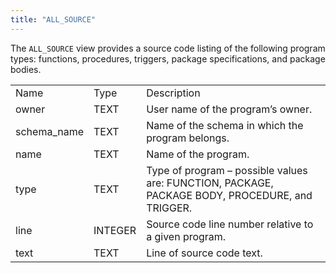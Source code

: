 ```yaml
---
title: "ALL_SOURCE"
---
```


<div id="all_source" class="registered_link"></div>


The `ALL_SOURCE` view provides a source code listing of the following program types: functions, procedures, triggers, package specifications, and package bodies.

|              |         |                                                                                                 |
|--------------|---------|-------------------------------------------------------------------------------------------------|
| Name         | Type    | Description                                                                                     |
| owner        | TEXT    | User name of the program’s owner.                                                               |
| schema\_name | TEXT    | Name of the schema in which the program belongs.                                                |
| name         | TEXT    | Name of the program.                                                                            |
| type         | TEXT    | Type of program – possible values are: FUNCTION, PACKAGE, PACKAGE BODY, PROCEDURE, and TRIGGER. |
| line         | INTEGER | Source code line number relative to a given program.                                            |
| text         | TEXT    | Line of source code text.                                                                       |

